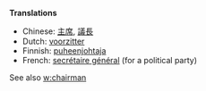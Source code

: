 '''Translations'''

*Chinese: [[主席]], [[議長]]
*Dutch: [[voorzitter]]
*Finnish: [[puheenjohtaja]]
*French: [[secrétaire général]] (for a political party)

See also [[w:chairman]]